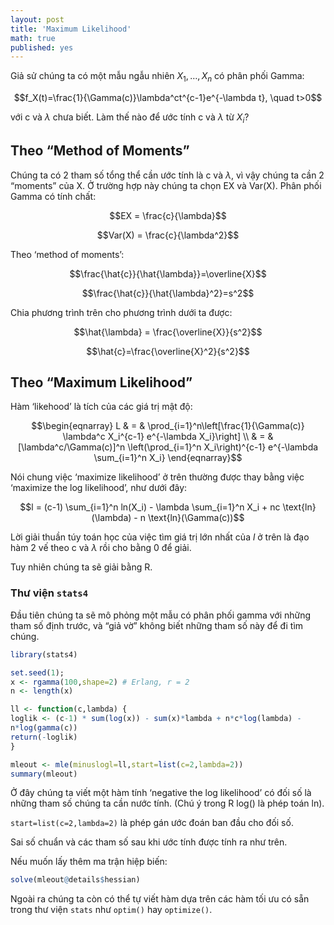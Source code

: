 ```yaml
---
layout: post
title: 'Maximum Likelihood'
math: true
published: yes
---
```


Giả sử chúng ta có một mẫu ngẫu nhiên $X_1,\ldots,X_n$ có phân phối Gamma:

$$f_X(t)=\frac{1}{\Gamma(c)}\lambda^ct^{c-1}e^{-\lambda t}, \quad t>0$$

với c và $\lambda$ chưa biết. Làm thế nào để ước tính c và $\lambda$ từ $X_i$?

## Theo "Method of Moments"

Chúng ta có 2 tham số tổng thể cần ước tính là c và $\lambda$, vì vậy chúng ta cần 2 "moments" của X. Ở trường hợp này chúng ta chọn EX và Var(X). Phân phối Gamma có tính chất:

$$EX = \frac{c}{\lambda}$$

$$Var(X) = \frac{c}{\lambda^2}$$

Theo 'method of moments':

$$\frac{\hat{c}}{\hat{\lambda}}=\overline{X}$$

$$\frac{\hat{c}}{\hat{\lambda}^2}=s^2$$

Chia phương trình trên cho phương trình dưới ta được:

$$\hat{\lambda} = \frac{\overline{X}}{s^2}$$

$$\hat{c}=\frac{\overline{X}^2}{s^2}$$


## Theo "Maximum Likelihood"

Hàm 'likehood' là tích của các giá trị mật độ:

$$\begin{eqnarray} 
L & = & \prod_{i=1}^n\left[\frac{1}{\Gamma(c)} \lambda^c X_i^{c-1} e^{-\lambda X_i}\right] \\
  & = & [\lambda^c/\Gamma(c)]^n \left(\prod_{i=1}^n X_i\right)^{c-1} e^{-\lambda \sum_{i=1}^n X_i} \end{eqnarray}$$

Nói chung việc 'maximize likelihood' ở trên thường được thay bằng việc 'maximize the log likelihood', như dưới đây:

$$l = (c-1) \sum_{i=1}^n ln(X_i) - \lambda \sum_{i=1}^n X_i + nc \text{ln}(\lambda) - n \text{ln}(\Gamma(c))$$

Lời giải thuần túy toán học của việc tìm giá trị lớn nhất của $l$ ở trên là đạo hàm 2 vế theo c và $\lambda$ rồi cho bằng 0 để giải. 

Tuy nhiên chúng ta sẽ giải bằng R.

### Thư viện `stats4`

Đầu tiên chúng ta sẽ mô phỏng một mẫu có phân phối gamma với những tham số định trước, và "giả vờ" không biết những tham số này để đi tìm chúng.

```r
library(stats4)

set.seed(1);
x <- rgamma(100,shape=2) # Erlang, r = 2
n <- length(x)

ll <- function(c,lambda) {
loglik <- (c-1) * sum(log(x)) - sum(x)*lambda + n*c*log(lambda) -
n*log(gamma(c))
return(-loglik)
}

mleout <- mle(minuslogl=ll,start=list(c=2,lambda=2))
summary(mleout)
```


Ở đây chúng ta viết một hàm tính 'negative the log likelihood' có đối số là những tham số chúng ta cần nước tính. (Chú ý trong R log() là phép toán ln). 

`start=list(c=2,lambda=2)` là phép gán ước đoán ban đầu cho đối số.

Sai số chuẩn và các tham số sau khi ước tính được tính ra như trên.

Nếu muốn lấy thêm ma trận hiệp biến:

```r
solve(mleout@details$hessian)
```

Ngoài ra chúng ta còn có thể tự viết hàm dựa trên  các hàm tối ưu có sẵn trong thư viện `stats` như `optim()` hay `optimize()`.
